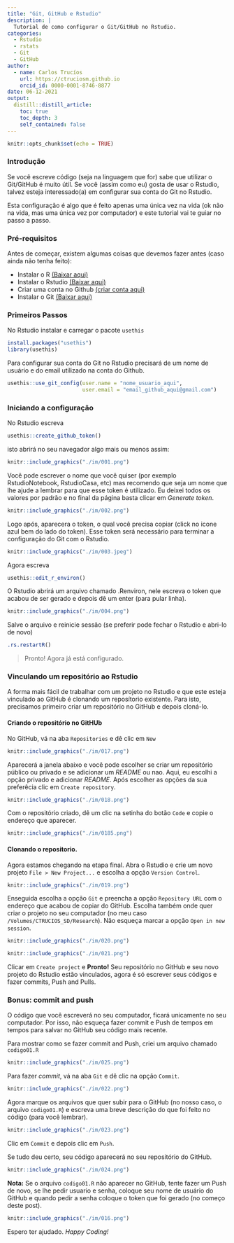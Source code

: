 ```yaml
---
title: "Git, GitHub e Rstudio"
description: |
  Tutorial de como configurar o Git/GitHub no Rstudio.
categories:
  - Rstudio
  - rstats
  - Git
  - GitHub
author:
  - name: Carlos Trucíos
    url: https://ctruciosm.github.io
    orcid_id: 0000-0001-8746-8877
date: 06-12-2021
output:
  distill::distill_article:
    toc: true
    toc_depth: 3
    self_contained: false
---
```



```r
knitr::opts_chunk$set(echo = TRUE)
```


### Introdução

Se você escreve código (seja na linguagem que for) sabe que utilizar o Git/GitHub é muito útil. Se você (assim como eu) gosta de usar o Rstudio, talvez esteja interessado(a) em configurar sua conta do Git no Rstudio. 

Esta configuração é algo que é feito apenas uma única vez na vida (ok não na vida, mas uma única vez por computador) e este tutorial vai te guiar no passo a passo.


### Pré-requisitos

Antes de começar, existem algumas coisas que devemos fazer antes (caso ainda não tenha feito):

- Instalar o R [(Baixar aqui)](https://cran.r-project.org)
- Instalar o Rstudio [(Baixar aqui)](https://www.rstudio.com/products/rstudio/download/)
- Criar uma conta no Github [(criar conta aqui)](https://github.com)
- Instalar o Git [(Baixar aqui)](https://git-scm.com/downloads)

### Primeiros Passos

No Rstudio instalar e carregar o pacote `usethis`

```r
install.packages("usethis")
library(usethis)
```

Para configurar sua conta do Git no Rstudio precisará de um nome de usuário e do email utilizado na conta do Github.

```r
usethis::use_git_config(user.name = "nome_usuario_aqui", 
                        user.email = "email_github_aqui@gmail.com") 
```

### Iniciando a configuração

No Rstudio escreva

```r
usethis::create_github_token()
```

isto abrirá no seu navegador algo mais ou menos assim:


```r
knitr::include_graphics("./im/001.png")
```


Você pode escrever o nome que você quiser (por exemplo RstudioNotebook, RstudioCasa, etc) mas recomendo que seja um nome que lhe ajude a lembrar para que esse token é utilizado. Eu deixei todos os valores por padrão e no final da página basta clicar em _Generate token_.


```r
knitr::include_graphics("./im/002.png")
```


Logo após, aparecera o token, o qual você precisa copiar (click no icone azul bem do lado do token). Esse token será necessário para terminar a configuração do Git com o Rstudio.

```r
knitr::include_graphics("./im/003.jpeg")
```

Agora escreva

```r
usethis::edit_r_environ()
```

O Rstudio abrirá um arquivo chamado .Renviron, nele escreva o token que acabou de ser gerado e depois dê um enter (para pular linha).

```r
knitr::include_graphics("./im/004.png")
```

Salve o arquivo e reinicie sessão (se preferir pode fechar o Rstudio e abri-lo de novo)


```r
.rs.restartR()
```


> Pronto! Agora já está configurado.


### Vinculando um repositório ao Rstudio

A forma mais fácil de trabalhar com um projeto no Rstudio e que este esteja vinculado ao GitHub é clonando um reposítorio existente. Para isto, precisamos primeiro criar um repositório no GitHub e depois cloná-lo.

#### Criando o repositório no GitHUb

No GitHub, vá na aba `Repositories` e dê clic em `New`

```r
knitr::include_graphics("./im/017.png")
```

Aparecerá a janela abaixo e você pode escolher se criar um repositório público ou privado e se adicionar um _README_ ou nao. Aqui, eu escolhi a opção privado e adicionar _README_. Após escolher as opções da sua preferêcia clic em `Create repository`.


```r
knitr::include_graphics("./im/018.png")
```

Com o repositório criado, dê um clic na setinha do botão `Code` e copie o endereço que aparecer.

```r
knitr::include_graphics("./im/0185.png")
```

#### Clonando o repositorio.

Agora estamos chegando na etapa final. Abra o Rstudio e crie um novo projeto `File > New Project...` e escolha a opção `Version Control`. 


```r
knitr::include_graphics("./im/019.png")
```


Enseguida escolha a opção `Git` e preencha a opção `Repository URL` com o endereço que acabou de copiar do GitHub. Escolha também onde quer criar o projeto no seu computador (no meu caso `/Volumes/CTRUCIOS_SD/Research`). Não esqueça marcar a opção `Open in new session`.


```r
knitr::include_graphics("./im/020.png")
```


```r
knitr::include_graphics("./im/021.png")
```

Clicar em `Create project` e **Pronto!** Seu repositório no GitHub e seu novo projeto do Rstudio estão vinculados, agora é só escrever seus códigos e fazer commits, Push and Pulls.


### Bonus: commit and push

O código que você escreverá no seu computador, ficará unicamente no seu computador. Por isso, não esqueça fazer commit e Push de tempos em tempos para salvar no GitHub seu código mais recente.

Para mostrar como se fazer commit and Push, criei um arquivo chamado `codigo01.R`

```r
knitr::include_graphics("./im/025.png")
```

Para fazer _commit_, vá na aba `Git` e dê clic na opção `Commit`.

```r
knitr::include_graphics("./im/022.png")
```

Agora marque os arquivos que quer subir para o GitHub (no nosso caso, o arquivo `codigo01.R`) e escreva uma breve descrição do que foi feito no código (para você lembrar).

```r
knitr::include_graphics("./im/023.png")
```

Clic em `Commit` e depois clic em `Push`.

Se tudo deu certo, seu código aparecerá no seu repositório do GitHub.

```r
knitr::include_graphics("./im/024.png")
```


**Nota:** Se o arquivo `codigo01.R` não aparecer no GitHub, tente fazer um Push de novo, se lhe pedir usuario e senha, coloque seu nome de usuário do GitHub e quando pedir a senha coloque o token que foi gerado (no começo deste post).

```r
knitr::include_graphics("./im/016.png")
```

Espero ter ajudado. _Happy Coding!_


